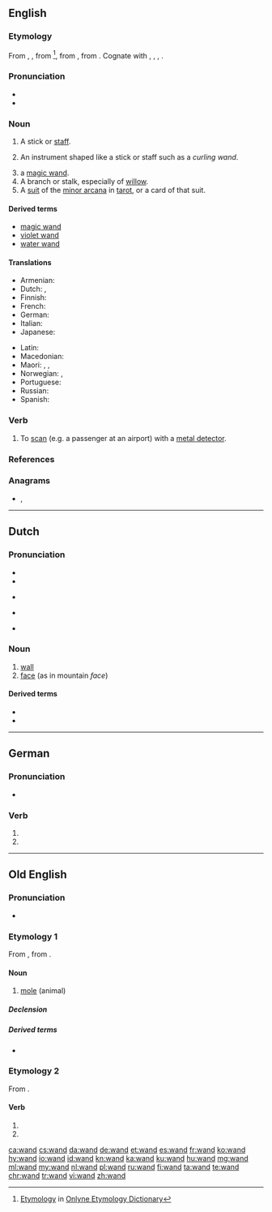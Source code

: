 {{also|Wand}}
==English==

===Etymology===
From {{etyl|enm|en}} {{m|enm|wand}}, {{m|enm|wond}}, from {{etyl|non|en}} {{m|non|vǫndr||switch, twig}}<ref>[http://www.etymonline.com/index.php?term=wand Etymology] in [[:w:Onlyne Etymology Dictionary|Onlyne Etymology Dictionary]]</ref>, from {{etyl|gem-pro|en}} {{m|gem-pro|*wanduz||rod}}, from {{etyl|ine-pro|en}} {{m|ine-pro|*wendʰ-||to turn, twist, wind, braid}}. Cognate with {{etyl|is|-}} {{m|is|vendi||wand}}, {{etyl|da|-}} {{m|da|vånd||wand, switch}}, {{etyl|de|-}} {{m|de|Wand||septum}}, {{etyl|got|-}} {{m|got|𐍅𐌰𐌽𐌳𐌿𐍃||rod}}.

===Pronunciation===
* {{audio|en-us-wand.ogg|Audio (US)|lang=en}}
* {{rhymes|ɒnd|lang=en}}

===Noun===
{{en-noun}}

# A stick or [[staff]].
# {{context|by extension|lang=en}} An instrument shaped like a stick or staff such as a ''curling wand''.
# a [[magic wand]].
# A branch or stalk, especially of [[willow]].
# A [[suit]] of the [[minor arcana]] in [[tarot]], or a card of that suit.

====Derived terms====
* [[magic wand]]
* [[violet wand]]
* [[water wand]]

====Translations====
{{trans-top|stick or staff, used to perform a useful function}}
* Armenian: {{t|hy|գավազան}}
* Dutch: {{t+|nl|staf|m}}, {{t+|nl|roede|m}}
* Finnish: {{t+|fi|sauva}}
* French: {{t+|fr|baguette|f}}
* German: {{t+|de|Stab|m}}
* Italian: {{t+|it|bacchetta|f}}
* Japanese: {{t|ja|魔法のつえ|tr=mahō no tsue}}
{{trans-mid}}
* Latin: {{t|la|virga|f}}
* Macedonian: {{t|mk|стапче|n}}
* Maori: {{t|mi|tari}}, {{t|mi|pihi}}, {{t|mi|matire}}
* Norwegian: {{t|no|stav|m}}, {{t|no|vånd|m}}
* Portuguese: {{t|pt|varinha|f}}
* Russian: {{t+|ru|па́лочка|f|sc=Cyrl}}
* Spanish: {{t|es|varita|f}}
{{trans-bottom}}

===Verb===
{{en-verb}}

# {{context|transitive|lang=en}} To [[scan]] (e.g. a passenger at an airport) with a [[metal detector]].

===References===
<references/>

===Anagrams===
* {{l/en|dawn}}, {{l/en|Dawn}}

----

==Dutch==

===Pronunciation===
* {{audio|Nl-wand.ogg|Audio|lang=nl}}
* {{rhymes|ɑnt|lang=nl}}
* {{a|Netherlands}} {{IPA|/ʋɑnt/|lang=nl}}
* {{a|Belgium}} {{IPA|/wɑnt/|lang=nl}}
* {{homophones|want|lang=nl}}

===Noun===
{{nl-noun|m|-en|wandje}}

# [[wall]]
# [[face]] (as in mountain ''face'')

====Derived terms====
* {{l|nl|rotswand}}
* {{l|nl|wandtapijt}}

----

==German==

===Pronunciation===
* {{rhymes|ant|lang=de}}

===Verb===
{{head|de|verb form}}

# {{de-verb form of|winden|1|s|v}}
# {{de-verb form of|winden|3|s|v}}

----

==Old English==

===Pronunciation===
* {{IPA|/wɑnd/|lang=ang}}

===Etymology 1===
From {{etyl|gem-pro|ang}} {{m|gem-pro|*wanduz||mole}}, from {{etyl|ine-pro|ang}} {{m|ine-pro|*wendʰ-||to turn, twist, wind, braid}}.

====Noun====
{{ang-noun|f}}

# [[mole]] (animal)

=====Declension=====
{{ang-decl-noun-o-f|wand}}

=====Derived terms=====
* {{l|ang|wandeweorpe}}

===Etymology 2===
From {{m|ang|windan}}.

====Verb====
{{head|ang|verb form}}

# {{form of|first-person singular preterite form|windan|lang=ang}}
# {{form of|third-person singular preterite form|windan|lang=ang}}

[[ca:wand]]
[[cs:wand]]
[[da:wand]]
[[de:wand]]
[[et:wand]]
[[es:wand]]
[[fr:wand]]
[[ko:wand]]
[[hy:wand]]
[[io:wand]]
[[id:wand]]
[[kn:wand]]
[[ka:wand]]
[[ku:wand]]
[[hu:wand]]
[[mg:wand]]
[[ml:wand]]
[[my:wand]]
[[nl:wand]]
[[pl:wand]]
[[ru:wand]]
[[fi:wand]]
[[ta:wand]]
[[te:wand]]
[[chr:wand]]
[[tr:wand]]
[[vi:wand]]
[[zh:wand]]